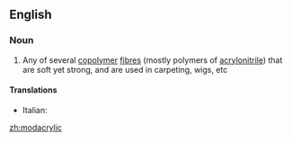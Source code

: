 ==English==

===Noun===
{{wikipedia}}
{{en-noun}}

# Any of several [[copolymer]] [[fibre]]s (mostly polymers of [[acrylonitrile]]) that are soft yet strong, and are used in carpeting, wigs, etc

====Translations====
{{top}}
* Italian: {{t-|it|modacrilica|f}}
{{mid}}

{{bottom}}

[[zh:modacrylic]]